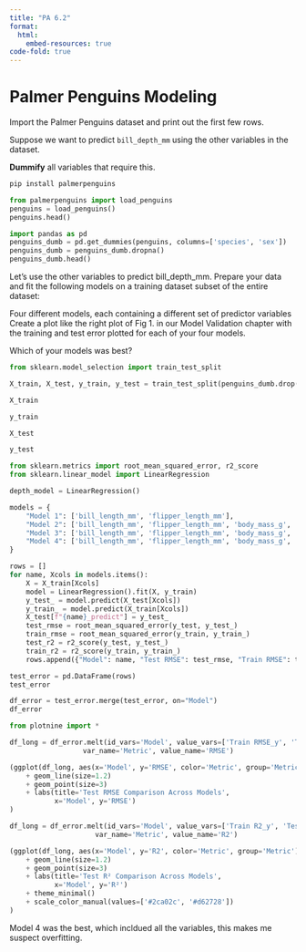 ```yaml
---
title: "PA 6.2"
format:
  html:
    embed-resources: true
code-fold: true
---
```


# Palmer Penguins Modeling

Import the Palmer Penguins dataset and print out the first few rows.

Suppose we want to predict `bill_depth_mm` using the other variables in the dataset.

**Dummify** all variables that require this.


```python
pip install palmerpenguins
```


```python
from palmerpenguins import load_penguins
penguins = load_penguins()
penguins.head()
```


```python
import pandas as pd
penguins_dumb = pd.get_dummies(penguins, columns=['species', 'sex'])
penguins_dumb = penguins_dumb.dropna()
penguins_dumb.head()
```

Let's use the other variables to predict bill_depth_mm. Prepare your data and fit the following models on a training dataset subset of the entire dataset:

Four different models, each containing a different set of predictor variables
Create a plot like the right plot of Fig 1. in our Model Validation chapter with the training and test error plotted for each of your four models.

Which of your models was best?


```python
from sklearn.model_selection import train_test_split

X_train, X_test, y_train, y_test = train_test_split(penguins_dumb.drop(['bill_depth_mm'], axis=1), penguins_dumb['bill_depth_mm'], test_size=0.25)
```


```python
X_train
```


```python
y_train
```


```python
X_test
```


```python
y_test
```


```python
from sklearn.metrics import root_mean_squared_error, r2_score
from sklearn.linear_model import LinearRegression

depth_model = LinearRegression()

models = {
    "Model 1": ['bill_length_mm', 'flipper_length_mm'],
    "Model 2": ['bill_length_mm', 'flipper_length_mm', 'body_mass_g', 'year', 'sex_female', 'sex_male'],
    "Model 3": ['bill_length_mm', 'flipper_length_mm', 'body_mass_g', 'year', 'species_Adelie', 'species_Chinstrap', 'species_Gentoo'],
    "Model 4": ['bill_length_mm', 'flipper_length_mm', 'body_mass_g', 'year', 'species_Adelie', 'species_Chinstrap', 'species_Gentoo', 'sex_female', 'sex_male']
}

rows = []
for name, Xcols in models.items():
    X = X_train[Xcols]
    model = LinearRegression().fit(X, y_train)
    y_test_ = model.predict(X_test[Xcols])
    y_train_ = model.predict(X_train[Xcols])
    X_test[f"{name}_predict"] = y_test_
    test_rmse = root_mean_squared_error(y_test, y_test_)
    train_rmse = root_mean_squared_error(y_train, y_train_)  
    test_r2 = r2_score(y_test, y_test_)
    train_r2 = r2_score(y_train, y_train_)
    rows.append({"Model": name, "Test RMSE": test_rmse, "Train RMSE": train_rmse, "Test R2": test_r2, "Train R2": train_r2})

test_error = pd.DataFrame(rows)
test_error
```


```python
df_error = test_error.merge(test_error, on="Model")
df_error
```


```python
from plotnine import *

df_long = df_error.melt(id_vars='Model', value_vars=['Train RMSE_y', 'Test RMSE_y'],
                  var_name='Metric', value_name='RMSE')

(ggplot(df_long, aes(x='Model', y='RMSE', color='Metric', group='Metric'))
    + geom_line(size=1.2)
    + geom_point(size=3)
    + labs(title='Test RMSE Comparison Across Models',
           x='Model', y='RMSE')
)
```


```python
df_long = df_error.melt(id_vars='Model', value_vars=['Train R2_y', 'Test R2_y'],
                     var_name='Metric', value_name='R2')

(ggplot(df_long, aes(x='Model', y='R2', color='Metric', group='Metric'))
    + geom_line(size=1.2)
    + geom_point(size=3)
    + labs(title='Test R² Comparison Across Models',
           x='Model', y='R²')
    + theme_minimal()
    + scale_color_manual(values=['#2ca02c', '#d62728'])
)

```

Model 4 was the best, which incldued all the variables, this makes me suspect overfitting. 